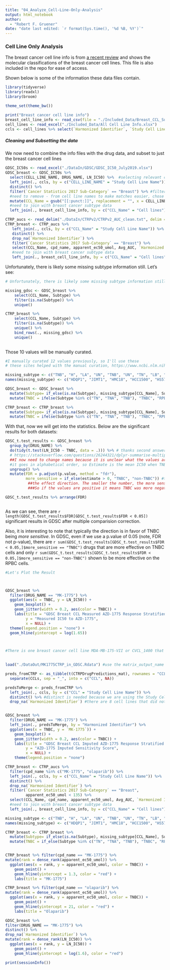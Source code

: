 ```yaml
---
title: "04_Analyze_Cell-Line-Only-Analysis"
output: html_notebook
author:
  - "Robert F. Gruener"
date: "date last edited: `r format(Sys.time(), '%d %B, %Y')`"
---
```


### Cell Line Only Analysis

The breast cancer cell line info is from [a recent review](http://www.jcancer.org/v08p3131.htm) and shows the molecular classifications of the breast cancer cell lines. This file is also included in the repo for ease of access. 

Shown below is some of the information these data files contain. 

```r
library(tidyverse)
library(readxl)
library(broom)

theme_set(theme_bw())
```


```r
print("Breast cancer cell line info")
breast_cell_line_info <- read_csv(file = "./Included_Data/Breast_CCL_Subtypes.csv")
cell_lines <- read_excel("./Included_Data/All Cell Line Info.xlsx")
ccls <- cell_lines %>% select(`Harmonized Identifier`, `Study Cell Line Name`, `Cancer Statistics 2017 Sub-Category`)
```

##### Cleaning and Subsetting the data

We now need to combine the info files with the drug data, and subset to just the breast cancer cell lines

```r

GDSC_IC50s <- read_excel("./DataIn/GDSC/GDSC_IC50_July2019.xlsx")
GDSC_breast <- GDSC_IC50s %>% 
  select(CELL_LINE_NAME, DRUG_NAME, LN_IC50) %>%  #selecting relevant columns 
  left_join(., ccls, by = c("CELL_LINE_NAME" = "Study Cell Line Name")) %>% 
  distinct() %>% 
  filter(`Cancer Statistics 2017 Sub-Category` == "Breast") %>% #filter to breast cancers only
  #need to remove - from cell line names to make matches easier, chose to remove all punctuation as follows:
  mutate(CCL_Name = gsub("[[:punct:]]", replacement = "", x = CELL_LINE_NAME)) %>% 
  #need to join with breast cancer subtype data
  left_join(., breast_cell_line_info, by = c("CCL_Name" = "Cell lines"))

CTRP_aucs <- read_delim("./DataIn/CTRPv2/CTRPv2_AUC_clean.txt", delim = "\t")
CTRP_breast <- CTRP_aucs %>%
   left_join(., ccls, by = c("CCL_Name" = "Study Cell Line Name")) %>%
   distinct() %>%
   drop_na(`Harmonized Identifier`) %>%
   filter(`Cancer Statistics 2017 Sub-Category` == "Breast") %>%
   select(CCL_Name, cpd_name, apparent_ec50_umol, Avg_AUC, `Harmonized Identifier`) %>%  #selecting relevant columns
   #need to join with breast cancer subtype data
   left_join(., breast_cell_line_info, by = c("CCL_Name" = "Cell lines"))

```

Unfortunately, there is likely some missing subtype information still. Let's see:

``` r
# Unfortunately, there is likely some missing subtype information still. Let's see:

missing_gdsc <- GDSC_breast %>% 
    select(CCL_Name, Subtype) %>% 
    filter(is.na(Subtype)) %>% 
    unique() 

CTRP_breast %>% 
    select(CCL_Name, Subtype) %>% 
    filter(is.na(Subtype)) %>% 
    unique() %>% 
    bind_rows(., missing_gdsc) %>% 
    unique()
    

```

Those 10 values will be manually curated. 

```r
#I manually curated 12 values previously, so I'll use these 
# these sites helped with the manual curation, https://www.ncbi.nlm.nih.gov/pmc/articles/PMC3127435/, https://www.ncbi.nlm.nih.gov/pmc/articles/PMC5001206/

missing_subtype <- c("TNB", "H", "LA", "UN", "TNB", "UN", "TN", "LB", "TN", "H", "UN", "TNB") #"UN", unclassifiable, problematic cell lines with conflicting status claims in the literature
names(missing_subtype) <- c("HDQP1", "JIMT1", "HMC18", "HCC1500", "HS578T", "HCC1419", "COLO824", "EVSAT", "MRKnu1", "OCUBM", "YMB1E", "MB157")

GDSC_breast <- GDSC_breast %>% 
  mutate(Subtype= if_else(is.na(Subtype), missing_subtype[CCL_Name], Subtype)) %>% 
  mutate(TNBC = ifelse(Subtype %in% c("TN", "TNA", "TNB"), "TNBC", "RPBC"))

CTRP_breast <- CTRP_breast %>% 
  mutate(Subtype= if_else(is.na(Subtype), missing_subtype[CCL_Name], Subtype)) %>% 
  mutate(TNBC = ifelse(Subtype %in% c("TN", "TNA", "TNB"), "TNBC", "RPBC"))

```


With that, now we will get into the statistics. Below are the significant results for both datasets:

```r
GDSC_t.test_results <- GDSC_breast %>% 
  group_by(DRUG_NAME) %>% 
  do(tidy(t.test(LN_IC50 ~ TNBC, data = .))) %>% # thanks second answer here
  # https://stackoverflow.com/questions/26244321/dplyr-summarise-multiple-columns-using-t-test
  ##I now need to change names because it is unclear what the values are. 
  #it goes in alphabetical order, so Estimate is the mean IC50 when TNBC=="no" minus the mean of TNBC=="yes" 
  ungroup() %>% 
  mutate(FDR = p.adjust(p.value, method = "fdr"), 
         more_sensitive = if_else(estimate > 0, "TNBC", "non-TNBC")) #this summarizes 
          ##the effect direction. The smaller the number, the more sensitive the cell was to this drug
          ###So if the values are positive it means TNBC was more negative and thus more sensitive

GDSC_t.test_results %>% arrange(FDR)



```

As we can see, there are `r length(GDSC_t.test_results$FDR[GDSC_t.test_results$FDR < 0.05])` significant results in GDSC after multiple comparision correction. 

Also, it is interesting to note that typically the direction is in favor of TNBC being *more sensitive*. In GDSC, even if we  use a p.value of 0.05 (note, FDR not p-value), there are `r sum(GDSC_t.test_results[GDSC_t.test_results$FDR < 0.05,]$more_sensitive == "TNBC")` drugs that are more effective on TNBC cells and only `r sum(GDSC_t.test_results[GDSC_t.test_results$FDR < 0.05,]$more_sensitive == "non-TNBC")` shown to be more effective on the RPBC cells. 


```r
#Let's Plot the Result



GDSC_breast %>% 
  filter(DRUG_NAME == "MK-1775") %>% 
  ggplot(aes(x = TNBC, y = LN_IC50)) + 
    geom_boxplot() + 
    geom_jitter(width = 0.2, aes(color = TNBC)) +
    labs(title = "GDSC Breast CCL Measured AZD-1775 Response Stratified by TNBC Status", 
         y = "Measured IC50 to AZD-1775", 
         x = NULL) + 
  theme(legend.position = "none") + 
  geom_hline(yintercept = log(1.65))



#There is one breast cancer cell line MDA-MB-175-VII or CVCL_1400 that wasn't imputed on apparently. Perhaps that one is missing RNA-Seq Data
 

```



```r
load("./DataOut/MK1775CTRP_in_GDSC.Rdata") #use the matrix_output_name from IMputing Drug Response in GDSC

preds_fromCTRP <- as_tibble(t(CTRPDrugPredictions_mat), rownames = "CCLs") %>% 
  separate(CCLs, sep = "_", into = c("CCL", NA))

predsToMerge <- preds_fromCTRP %>% 
  left_join(., ccls, by = c("CCL" = "Study Cell Line Name")) %>% 
  distinct() %>% #distinct is needed because we are using the Study Cell Line Name which includes multiple studies, so the same name might be listed twice
  drop_na(`Harmonized Identifier`) #there are 8 cell lines that did not match with a Cellosaurus ID, which I am simply dropping for convenience


GDSC_breast %>% 
  filter(DRUG_NAME == "MK-1775") %>% 
  left_join(., predsToMerge, by = "Harmonized Identifier") %>% 
  ggplot(aes(x = TNBC, y = `MK-1775`)) + 
    geom_boxplot() + 
    geom_jitter(width = 0.2, aes(color = TNBC)) +
    labs(title = "GDSC Breast CCL Imputed AZD-1775 Response Stratified by TNBC Status" ,
         y = "AZD-1775 Imputed Sensitivity Score",
         x = NULL) + 
    theme(legend.position = "none")
```


```r
CTRP_breast <- CTRP_aucs %>%
  filter(cpd_name %in% c("MK-1775", "olaparib")) %>% 
  left_join(., ccls, by = c("CCL_Name" = "Study Cell Line Name")) %>%
  distinct() %>% 
  drop_na(`Harmonized Identifier`) %>% 
  filter(`Cancer Statistics 2017 Sub-Category` == "Breast", 
         apparent_ec50_umol < 135) %>%  
  select(CCL_Name, cpd_name, apparent_ec50_umol, Avg_AUC, `Harmonized Identifier`) %>%  #selecting relevant columns 
  #need to join with breast cancer subtype data
  left_join(., breast_cell_line_info, by = c("CCL_Name" = "Cell lines"))

missing_subtype <- c("TNB", "H", "LA", "UN", "TNB", "UN", "TN", "LB", "TN", "H", "UN", "TNB") #"UN", unclassifiable, problematic cell lines with conflicting status claims in the literature
names(missing_subtype) <- c("HDQP1", "JIMT1", "HMC18", "HCC1500", "HS578T", "HCC1419", "COLO824", "EVSAT", "MRKnu1", "OCUBM", "YMB1E", "MB157")

CTRP_breast <- CTRP_breast %>% 
  mutate(Subtype= if_else(is.na(Subtype), missing_subtype[CCL_Name], Subtype)) %>% 
  mutate(TNBC = if_else(Subtype %in% c("TN", "TNA", "TNB"), "TNBC", "RPBC"))


CTRP_breast %>% filter(cpd_name == "MK-1775") %>%
mutate(rank = dense_rank(apparent_ec50_umol)) %>% 
  ggplot(aes(x = rank, y = apparent_ec50_umol, color = TNBC)) + 
    geom_point() + 
    geom_hline(yintercept = 1.3, color = "red") + 
    labs(title = "MK-1775")

CTRP_breast %>% filter(cpd_name == "olaparib") %>% 
mutate(rank = dense_rank(apparent_ec50_umol)) %>% 
  ggplot(aes(x = rank, y = apparent_ec50_umol, color = TNBC)) + 
    geom_point() + 
    geom_hline(yintercept = 21, color = "red") + 
    labs(title = "Olaparib")

```






```r
GDSC_breast %>%
filter(DRUG_NAME == "MK-1775") %>% 
distinct() %>% 
drop_na(`Harmonized Identifier`) %>% 
mutate(rank = dense_rank(LN_IC50)) %>% 
  ggplot(aes(x = rank, y = LN_IC50)) + 
    geom_point() + 
    geom_hline(yintercept = log(1.6), color = "red")
```


```r
print(sessionInfo())
```

